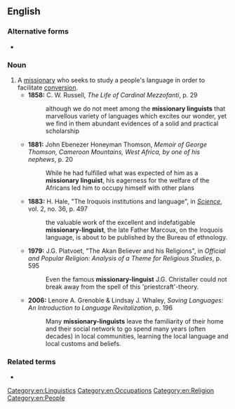 {{also|missionary linguist}}
==English==

===Alternative forms===
* {{l|en|missionary linguist}}

===Noun===
{{en-noun|head=[[missionary]]-[[linguist]]}}

# A [[missionary]] who seeks to study a people's language in order to facilitate [[conversion]].
#* '''1858:''' C. W. Russell, ''The Life of Cardinal Mezzofanti'', p. 29
#*: although we do not meet among the '''missionary linguists''' that marvellous variety of languages which excites our wonder, yet we find in them abundant evidences of a solid and practical scholarship
#* '''1881:''' John Ebenezer Honeyman Thomson, ''Memoir of George Thomson, Cameroon Mountains, West Africa, by one of his nephews'', p. 20
#*: While he had fulfilled what was expected of him as a '''missionary linguist''', his eagerness for the welfare of the Africans led him to occupy himself with other plans
#* '''1883:''' H. Hale, "The Iroquois institutions and language", in ''[[w:Science (journal)|Science]]'', vol. 2, no. 36, p. 497
#*: the valuable work of the excellent and indefatigable '''missionary-linguist''', the late Father Marcoux, on the Iroquois language, is about to be published by the Bureau of ethnology.
#* '''1979:''' J.G. Platvoet, "The Akan Believer and his Religions", in ''Official and Popular Religion: Analysis of a Theme for Religious Studies'', p. 595
#*: Even the famous '''missionary-linguist''' J.G. Christaller could not break away from the spell of this 'priestcraft'-theory.
#* '''2006:''' Lenore A. Grenoble & Lindsay J. Whaley, ''Saving Languages: An Introduction to Language Revitalization'', p. 196
#*: Many '''missionary-linguists''' leave the familiarity of their home and their social network to go spend many years (often decades) in local communities, learning the local language and local customs and beliefs.

===Related terms===
* {{l|en|missionary linguistics}}
[[Category:en:Linguistics]]
[[Category:en:Occupations]]
[[Category:en:Religion]]
[[Category:en:People]]